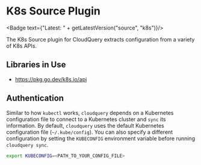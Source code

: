 # K8s Source Plugin


<Badge text={"Latest: " + getLatestVersion("source", "k8s")}/>

The K8s Source plugin for CloudQuery extracts configuration from a variety of K8s APIs.

## Libraries in Use

- https://pkg.go.dev/k8s.io/api

## Authentication

Similar to how `kubectl` works, `cloudquery` depends on a Kubernetes configuration file to connect to a Kubernetes cluster and `sync` its information. By default, `cloudquery` uses the default Kubernetes configuration
file (`~/.kube/config`). You can also specify a different configuration by setting the `KUBECONFIG` environment variable before running `cloudquery sync`.

```bash
export KUBECONFIG=<PATH_TO_YOUR_CONFIG_FILE>
```